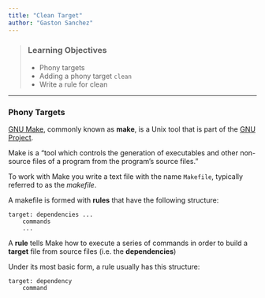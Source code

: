 ```yaml
---
title: "Clean Target"
author: "Gaston Sanchez"
---
```


> ### Learning Objectives
>
> * Phony targets
> * Adding a phony target `clean`
> * Write a rule for clean

-----


### Phony Targets

[GNU Make](https://www.gnu.org/software/make/), commonly known as __make__,
is a Unix tool that is part of the [GNU Project](https://www.gnu.org/software/).

Make is a "tool which controls the generation of executables and other 
non-source files of a program from the program's source files."

To work with Make you write a text file with the name `Makefile`, 
typically referred to as the _makefile_.

A makefile is formed with __rules__ that have the following structure:
```make
target: dependencies ...
	commands
	...
```

A __rule__ tells Make how to execute a series of commands in order to build
a __target__ file from source files (i.e. the __dependencies__)

Under its most basic form, a rule usually has this structure:
```make
target: dependency
	command
```
